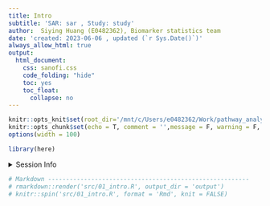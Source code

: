 ```yaml
---
title: Intro
subtitle: 'SAR: sar , Study: study'
author:  Siying Huang (E0482362), Biomarker statistics team
date: 'created: 2023-06-06 , updated (`r Sys.Date()`)'
always_allow_html: true
output:
  html_document:
    css: sanofi.css
    code_folding: "hide"
    toc: yes
    toc_float:
      collapse: no
---
```


```r
knitr::opts_knit$set(root_dir='/mnt/c/Users/e0482362/Work/pathway_analysis/src')
knitr::opts_chunk$set(echo = T, comment = '',message = F, warning = F, error=F)
options(width = 100)
```
```r
library(here)
```

<details><summary>Session Info</summary>

```r
sessionInfo()
```

</details>

```r
# Markdown --------------------------------------------------------
# rmarkdown::render('src/01_intro.R', output_dir = 'output')
# knitr::spin('src/01_intro.R', format = 'Rmd', knit = FALSE)
```

